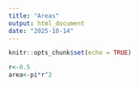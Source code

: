 ```yaml
---
title: "Areas"
output: html_document
date: "2025-10-14"
---
```


```r
knitr::opts_chunk$set(echo = TRUE)
```

```r
r<-0.5
area<-pi*r^2
```

